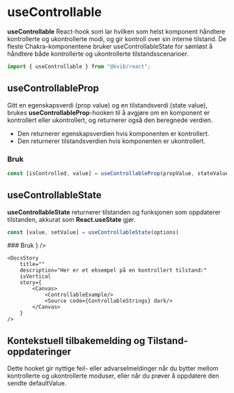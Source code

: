 
<Meta title="Hooks/useControllable"/>

# useControllable

**useControllable** React-hook som lar hvilken som helst komponent håndtere kontrollerte og ukontrollerte modi, og gir kontroll over sin interne tilstand.
De fleste Chakra-komponentene bruker useControllableState for sømløst å håndtere både kontrollerte og ukontrollerte tilstandsscenarioer.

```jsx
import { useControllable } from "@kvib/react";
```

<Feedback component="useControllable"/>

## useControllableProp
Gitt en egenskapsverdi (prop value) og en tilstandsverdi (state value), brukes **useControllableProp**-hooken til å avgjøre om en komponent er kontrollert eller ukontrollert, og returnerer også den beregnede verdien.
-  Den returnerer egenskapsverdien hvis komponenten er kontrollert.
- Den returnerer tilstandsverdien hvis komponenten er ukontrollert.

### Bruk

```jsx
const [isControlled, value] = useControllableProp(propValue, stateValue)
```

## useControllableState
**useControllableState** returnerer tilstanden og funksjonen som oppdaterer tilstanden, akkurat som **React.useState** gjør.
```jsx
const [value, setValue] = useControllableState(options)
```

<DocsContainer>
### Bruk
    <DocsStory
        title=""
        description="Med useControllableState kan du sende en initiell tilstand (ved å bruke defaultValue), som antyder at komponenten er ukontrollert, eller du kan sende en kontrollert verdi (ved å bruke value), som antyder at komponenten er kontrollert.
            Her er et eksempel på en ukontrollert tilstand:"
        isVertical
        story={
            <Canvas>
                <UnControllableExample/>
                <Source code={UnControllableStrings} dark/>
            </Canvas>
        }
    />

    <DocsStory
        title=""
        description="Her er et eksempel på en kontrollert tilstand:"
        isVertical
        story={
            <Canvas>
                <ControllableExample/>
                <Source code={ControllableStrings} dark/>
            </Canvas>
        }
    />
</DocsContainer>

## Kontekstuell tilbakemelding og Tilstand-oppdateringer

Dette hooket gir nyttige feil- eller advarselmeldinger når du bytter mellom kontrollerte og ukontrollerte moduser, eller når du prøver å oppdatere den sendte defaultValue.